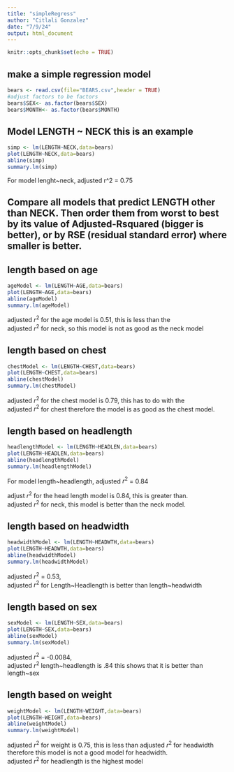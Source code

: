```yaml
---
title: "simpleRegress"
author: "Citlali Gonzalez"
date: "7/9/24"
output: html_document
---
```


```r
knitr::opts_chunk$set(echo = TRUE)
```

## make a simple regression model

```r
bears <- read.csv(file="BEARS.csv",header = TRUE)
#adjust factors to be factors
bears$SEX<- as.factor(bears$SEX)
bears$MONTH<- as.factor(bears$MONTH)
```

## Model LENGTH ~ NECK  this is an example  

```r
simp <- lm(LENGTH~NECK,data=bears)
plot(LENGTH~NECK,data=bears)
abline(simp)
summary.lm(simp)
```
For model lenght~neck, adjusted r^2 = 0.75

## Compare all models that predict LENGTH other than NECK. Then order them from worst to best by its value of Adjusted-Rsquared (bigger is better), or by RSE (residual standard error) where smaller is better. 

## length based on age

```r
ageModel <- lm(LENGTH~AGE,data=bears)
plot(LENGTH~AGE,data=bears)
abline(ageModel)
summary.lm(ageModel)
```

adjusted $r^2$ for the age model is 0.51, this is less than the     
adjusted $r^2$ for neck, so this model is not as good as the neck model

## length based on chest

```r
chestModel <- lm(LENGTH~CHEST,data=bears)
plot(LENGTH~CHEST,data=bears)
abline(chestModel)
summary.lm(chestModel)
```
adjusted $r^2$ for the chest model is 0.79, this has to do with the      
adjusted $r^2$ for chest therefore the model is as good as the chest model. 

## length based on headlength 

```r
headlengthModel <- lm(LENGTH~HEADLEN,data=bears)
plot(LENGTH~HEADLEN,data=bears)
abline(headlengthModel)
summary.lm(headlengthModel)
```

For model length~headlength, adjusted $r^2$ = 0.84

adjust $r^2$ for the head length model is 0.84, this is greater than.     
adjusted $r^2$ for neck, this model is better than the neck model.

## length based on headwidth 

```r
headwidthModel <- lm(LENGTH~HEADWTH,data=bears)
plot(LENGTH~HEADWTH,data=bears)
abline(headwidthModel)
summary.lm(headwidthModel)
```

adjusted $r^2$ = 0.53,      
adjusted $r^2$ for Length~Headlength is better than length~headwidth 

## length based on sex

```r
sexModel <- lm(LENGTH~SEX,data=bears)
plot(LENGTH~SEX,data=bears)
abline(sexModel)
summary.lm(sexModel)
```

adjusted $r^2$ = -0.0084,      
adjusted $r^2$ length~headlength is .84 this shows that it is better than length~sex

## length based on weight 

```r
weightModel <- lm(LENGTH~WEIGHT,data=bears)
plot(LENGTH~WEIGHT,data=bears)
abline(weightModel)
summary.lm(weightModel)
```

adjusted $r^2$ for weight is 0.75, this is less than adjusted $r^2$ for headwidth therefore this model is not a good model for headwidth.     
adjusted $r^2$ for headlength is the highest model







